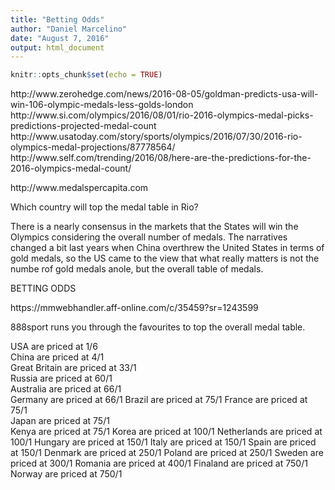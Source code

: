 ```yaml
---
title: "Betting Odds"
author: "Daniel Marcelino"
date: "August 7, 2016"
output: html_document
---
```


```r
knitr::opts_chunk$set(echo = TRUE)
```
http://www.zerohedge.com/news/2016-08-05/goldman-predicts-usa-will-win-106-olympic-medals-less-golds-london
http://www.si.com/olympics/2016/08/01/rio-2016-olympics-medal-picks-predictions-projected-medal-count
http://www.usatoday.com/story/sports/olympics/2016/07/30/2016-rio-olympics-medal-projections/87778564/
http://www.self.com/trending/2016/08/here-are-the-predictions-for-the-2016-olympics-medal-count/

http://www.medalspercapita.com

Which country will top the medal table in Rio?

There is a nearly consensus in the markets that the States will win the Olympics considering the overall number of medals.
The narratives changed a bit last years when China overthrew the United States in terms of gold medals, so the US came to the view that what really matters is not the numbe rof gold medals anole, but the overall table of medals. 

BETTING ODDS

https://mmwebhandler.aff-online.com/c/35459?sr=1243599

888sport runs you through the favourites to top the overall medal table.

USA are priced at 1/6     
China are priced at 4/1  
Great Britain are priced at 33/1     
Russia are priced at 60/1      
Australia are priced at 66/1    
Germany are priced at 66/1
Brazil are priced at 75/1
France are priced at 75/1     
Japan are priced at 75/1      
Kenya are priced at 75/1
Korea are priced at 100/1
Netherlands are priced at 100/1
Hungary are priced at 150/1
Italy are priced at 150/1
Spain are priced at 150/1
Denmark are priced at 250/1
Poland are priced at 250/1
Sweden are priced at 300/1
Romania are priced at 400/1
Finaland are priced at 750/1
Norway are priced at 750/1
